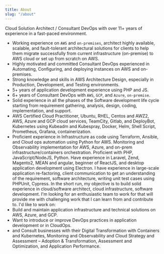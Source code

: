 ```yaml
---
title: About
slug: "/about"
---
```


Cloud Solution Architect / Consultant DevOps with over 11+ years of experience in a fast-paced environment.

- Working experience on `AWS` and `on-premises`, architect highly available, scalable, and fault-tolerant architectural solutions for clients to help them migrate successfully from current infrastructure (on-premise) to AWS cloud or set up from scratch on AWS.
- Highly motivated and committed Consultant DevOps experienced in Automating, Configuring, and deploying instances on AWS and on-premises.
- Strong knowledge and skills in AWS Architecture Design, especially in Production, Development, and Testing environments.
- 5+ years of application development experience using PHP and JS.
- 6+ years of Consultant DevOps with `AWS`, `GCP`, and `Azure`, `on-premise`.
- Solid experience in all the phases of the Software development life cycle starting from requirement gathering, analysis, design, coding, implementation, and support.
- AWS Certified Cloud Practitioner, Ubuntu, RHEL, Centos and AWZ2, AWS, Azure and GCP cloud services, TeamCity, Gitlab, and DeployBot, Kubernetes using Kubeadm and Kubespray, Docker, Helm, Shell Script, Prometheus, Grafana, containerization.
- Proficient experience in Infrastructure as code using Terraform, Ansible, and Cloud ops automation using Python for AWS. Monitoring and Observability implementation for AWS, Azure, and on-prem infrastructure/containers orchestration.
  Proficient with PHP, JavaScript/NodeJS, Python. Have experience in Laravel, Zend, Magento2, MEAN and angular, beginner of ReactJS, and desktop application development using Electron. I have experience in large-scale application re-factoring, client communication to get an understanding of the requirement, software architecture, writing unit test cases using PHPUnit, Cypress.
  In the short run, my objective is to build solid experience in cloud/software architect, cloud infrastructure, software development.
  I'm looking for an enthusiastic team to work for that will provide me with challenging work that I can learn from and contribute to. I'd like to work on:
- Build and maintain application infrastructure and technical solutions on AWS, Azure, and GCP.
- Want to introduce or improve DevOps practices in application development or in CloudOps.
- and Consult businesses with their Digital Transformation with Containers and Kubernetes, Monitoring and Observability and Cloud Strategy and Assessment – Adoption & Transformation, Assessment and Optimization, and Application Performance.
